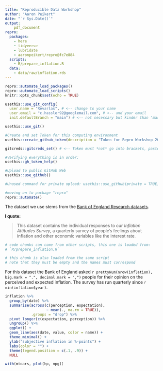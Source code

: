 ```yaml
---
title: "Reproducible Data Workshop"
author: "Aaron Peikert"
date: "`r Sys.Date()`"
output: 
    pdf_document
repro:
  packages:
    - here
    - tidyverse
    - lubridate
    - aaronpeikert/repro@fc7e884
  scripts:
    - R/prepare_inflation.R
  data:
    - data/raw/inflation.rds
---
```


```r
repro::automate_load_packages()
repro::automate_load_scripts()
knitr::opts_chunk$set(echo = TRUE)

usethis::use_git_config(
  user.name = "Revarlas", # <-- change to your name
  user.email = "c.hassler92@googlemail.com", # <-- and your email
  init.defaultBranch = "main") # <-- not necessary but kinder than 'master'

usethis::use_git()

#Create and set Token for this computing environment
usethis::create_github_token(description = "Token for Repro Workshop 2023 Test")

gitcreds::gitcreds_set() # <-- Token must *not* go into brackets, paste when asked

#Verifying everything is in order:
usethis::gh_token_help()

#Upload to public GitHub Web
usethis::use_github()

#Unused command for private upload: usethis::use_github(private = TRUE)

```

```r
#moving on to package "repro"
repro::automate()
```


The dataset we use stems from the [Bank of England Research datasets](https://www.bankofengland.co.uk/statistics/research-datasets).

**I quote:**

> This dataset contains the individual responses to our *Inflation Attitudes Survey*, a quarterly survey of people’s feelings about inflation and other economic variables like the interest rate. 

```r
# code chunks can come from other scripts, this one is loaded from:
# `R/prepare_inflation.R`
```

```r
# this chunk is also loaded from the same script
# note that they must be empty and the names must correspond
```

For this dataset the Bank of England asked `r prettyNum(nrow(inflation), big.mark = ".", decimal.mark = ",")` people for their opinion on the perceived and expected inflation.
The survey has run quarterly since `r min(inflation$year)`.

```r
inflation %>% 
  group_by(date) %>% 
  summarise(across(c(perception, expectation),
                   ~ mean(., na.rm = TRUE)),
            .groups = "drop") %>% 
  pivot_longer(c(expectation, perception)) %>% 
  ungroup() %>% 
  ggplot() +
  geom_line(aes(date, value, color = name)) +
  theme_minimal() +
  ylab("subjective inflation in %-points") +
  labs(color = "") +
  theme(legend.position = c(.1, .9)) +
  NULL
```

```r
with(mtcars, plot(hp, mpg))
```

